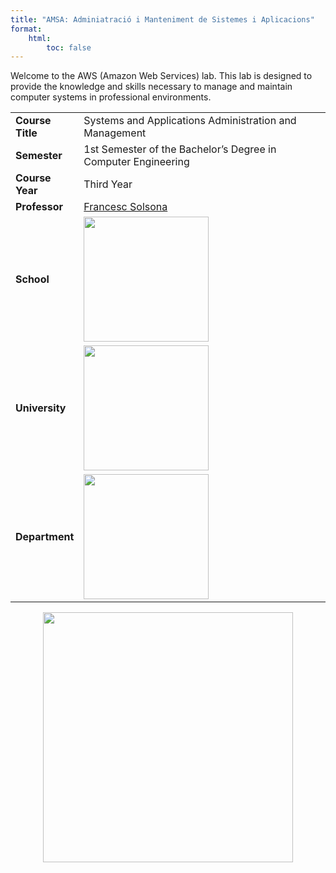 ```yaml
---
title: "AMSA: Adminiatració i Manteniment de Sistemes i Aplicacions"
format:
    html:
        toc: false
---
```


Welcome to the AWS (Amazon Web Services) lab.
This lab is designed to provide the knowledge and skills necessary to manage and maintain computer systems in professional environments.

|                         |                                                                                                  |
|-------------------------|--------------------------------------------------------------------------------------------------|
| **Course Title**        | Systems and Applications Administration and Management                                           |
| **Semester**            | 1st Semester of the Bachelor's Degree in Computer Engineering                                    |
| **Course Year**         | Third Year                                                                                       |
| **Professor**           | [Francesc Solsona](mailto:francesc.solsona@udl.cat)                                                        |                                     
| **School**              | [![](figs/corporative/institute.png){width="200px"} ](https://www.eps.udl.cat)                   |
| **University**          | [![](figs/corporative/university.png){width="200px"} ](https://www.udl.cat)                   | 
| **Department**          | [![](figs/corporative/department.png){width="200px"} ](https://deidd.udl.cat/)              |

![](figs/humor/especialista-informatica-que-trabaja-computadora-portatil-centro-datos-profesional-tecnologia-informacion_926199-4255353){width="400px" style="display: block; margin-left: auto; margin-right: auto;"}
